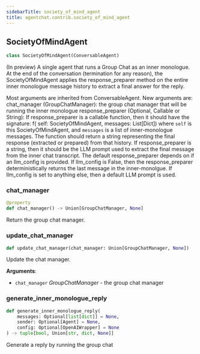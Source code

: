 ```yaml
---
sidebarTitle: society_of_mind_agent
title: agentchat.contrib.society_of_mind_agent
---
```


## SocietyOfMindAgent

```python
class SocietyOfMindAgent(ConversableAgent)
```

(In preview) A single agent that runs a Group Chat as an inner monologue.
At the end of the conversation (termination for any reason), the SocietyOfMindAgent
applies the response_preparer method on the entire inner monologue message history to
extract a final answer for the reply.

Most arguments are inherited from ConversableAgent. New arguments are:
chat_manager (GroupChatManager): the group chat manager that will be running the inner monologue
response_preparer (Optional, Callable or String): If response_preparer is a callable function, then
it should have the signature:
f( self: SocietyOfMindAgent, messages: List[Dict])
where `self` is this SocietyOfMindAgent, and `messages` is a list of inner-monologue messages.
The function should return a string representing the final response (extracted or prepared)
from that history.
If response_preparer is a string, then it should be the LLM prompt used to extract the final
message from the inner chat transcript.
The default response_preparer depends on if an llm_config is provided. If llm_config is False,
then the response_preparer deterministically returns the last message in the inner-monolgue. If
llm_config is set to anything else, then a default LLM prompt is used.

### chat\_manager

```python
@property
def chat_manager() -> Union[GroupChatManager, None]
```

Return the group chat manager.

### update\_chat\_manager

```python
def update_chat_manager(chat_manager: Union[GroupChatManager, None])
```

Update the chat manager.

**Arguments**:

- `chat_manager` _GroupChatManager_ - the group chat manager

### generate\_inner\_monologue\_reply

```python
def generate_inner_monologue_reply(
    messages: Optional[list[dict]] = None,
    sender: Optional[Agent] = None,
    config: Optional[OpenAIWrapper] = None
) -> tuple[bool, Union[str, dict, None]]
```

Generate a reply by running the group chat

